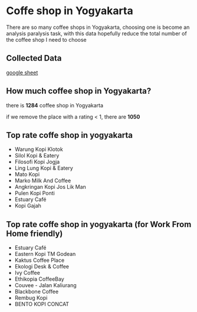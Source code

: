 
<Head>
    <title>Coffe shop in yogyakarta</title>
</Head>

# Coffe shop in Yogyakarta

There are so many coffee shops in Yogyakarta, choosing one is become an analysis paralysis task, with this data hopefully reduce the total number of the coffee shop I need to choose

## Collected Data

[google sheet](https://docs.google.com/spreadsheets/d/1aETMluIz6IThlJaEczXrzPMke_0uCzuQH3UM8ZiNGcM/edit?usp=sharing)

## How much coffee shop in Yogyakarta?

there is **1284** coffee shop in Yogyakarta

if we remove the place with a rating < 1, there are **1050**

## Top rate coffe shop in yogyakarta

- Warung Kopi Klotok
- Silol Kopi & Eatery
- Filosofi Kopi Jogja
- Ling Lung Kopi & Eatery
- Mato Kopi
- Marko Milk And Coffee
- Angkringan Kopi Jos Lik Man
- Pulen Kopi Ponti
- Estuary Café
- Kopi Gajah

## Top rate coffe shop in yogyakarta (for Work From Home friendly)

- Estuary Café
- Eastern Kopi TM Godean
- Kaktus Coffee Place
- Ekologi Desk & Coffee
- Ivy Coffee
- Ethikopia CoffeeBay
- Couvee - Jalan Kaliurang
- Blackbone Coffee
- Rembug Kopi
- BENTO KOPI CONCAT
